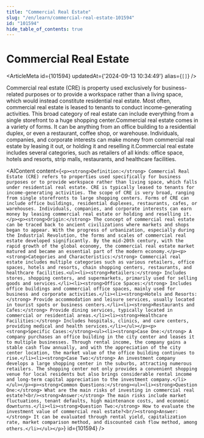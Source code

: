 ```yaml
---
title: "Commercial Real Estate"
slug: "/en/learn/commercial-real-estate-101594"
id: "101594"
hide_table_of_contents: true
---
```



# Commercial Real Estate

<ArticleMeta id={101594} updatedAt={'2024-09-13 10:34:49'} alias={`[]`} />
<div className='border-solid border-b border-t-0 my-4 border-[var(--ifm-color-gray-300)]' />

Commercial real estate (CRE) is property used exclusively for business-related purposes or to provide a workspace rather than a living space, which would instead constitute residential real estate. Most often, commercial real estate is leased to tenants to conduct income-generating activities. This broad category of real estate can include everything from a single storefront to a huge shopping center.Commercial real estate comes in a variety of forms. It can be anything from an office building to a residential duplex, or even a restaurant, coffee shop, or warehouse. Individuals, companies, and corporate interests can make money from commercial real estate by leasing it out, or holding it and reselling it.Commercial real estate includes several categories, such as retailers of all kinds: office space, hotels and resorts, strip malls, restaurants, and healthcare facilities.

<AIContent content={`<p><strong>Definition:</strong> Commercial Real Estate (CRE) refers to properties used specifically for business purposes or to provide workspace rather than living space, which falls under residential real estate. CRE is typically leased to tenants for income-generating activities. The scope of CRE is very broad, ranging from single storefronts to large shopping centers. Forms of CRE can include office buildings, residential duplexes, restaurants, cafes, or warehouses. Individuals, companies, and corporate interests can earn money by leasing commercial real estate or holding and reselling it.</p><p><strong>Origin:</strong> The concept of commercial real estate can be traced back to ancient civilizations where markets and shops began to appear. With the progress of urbanization, especially during the Industrial Revolution, the forms and scales of commercial real estate developed significantly. By the mid-20th century, with the rapid growth of the global economy, the commercial real estate market matured and became an essential part of the modern economy.</p><p><strong>Categories and Characteristics:</strong> Commercial real estate includes multiple categories such as various retailers, office spaces, hotels and resorts, chain shopping centers, restaurants, and healthcare facilities.<ul><li><strong>Retailers:</strong> Includes stores, shopping centers, and supermarkets, primarily used for selling goods and services.</li><li><strong>Office Spaces:</strong> Includes office buildings and commercial office spaces, mainly used for business and corporate activities.</li><li><strong>Hotels and Resorts:</strong> Provide accommodation and leisure services, usually located in tourist spots or business centers.</li><li><strong>Restaurants and Cafes:</strong> Provide dining services, typically located in commercial or residential areas.</li><li><strong>Healthcare Facilities:</strong> Includes hospitals, clinics, and care centers, providing medical and health services.</li></ul></p><p><strong>Specific Cases:</strong><ul><li><strong>Case One:</strong> A company purchases an office building in the city center and leases it to multiple businesses. Through rental income, the company gains a stable cash flow annually, and with the appreciation of the city center location, the market value of the office building continues to rise.</li><li><strong>Case Two:</strong> An investment company develops a large shopping center in the suburbs, attracting numerous retailers. The shopping center not only provides a convenient shopping venue for local residents but also brings considerable rental income and long-term capital appreciation to the investment company.</li></ul></p><p><strong>Common Questions:</strong><ul><li><strong>Question One:</strong> What are the main risks of investing in commercial real estate?<br/><strong>Answer:</strong> The main risks include market fluctuations, tenant defaults, high maintenance costs, and economic downturns.</li><li><strong>Question Two:</strong> How to evaluate the investment value of commercial real estate?<br/><strong>Answer:</strong> It can be evaluated through rental yield, capitalization rate, market comparison method, and discounted cash flow method, among others.</li></ul></p>`} id={101594} />
